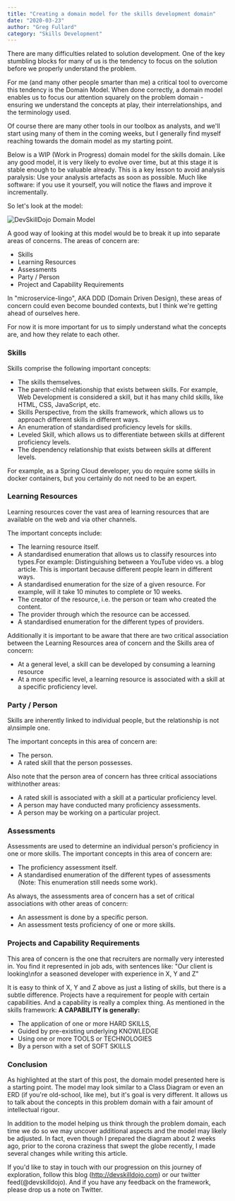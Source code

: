 ```yaml
---
title: "Creating a domain model for the skills development domain"
date: "2020-03-23"
author: "Greg Fullard"
category: "Skills Development"
---
```

There are many difficulties related to solution development. One of the key
stumbling blocks for many of us is the tendency to focus on the solution before
we properly understand the problem.

For me (and many other people smarter than me) a critical tool to overcome this
tendency is the Domain Model. When done correctly, a domain model enables us to
focus our attention squarely on the problem domain - ensuring we understand the
concepts at play, their interrelationships, and the terminology used.

Of course there are many other tools in our toolbox as analysts, and we'll start
using many of them in the coming weeks, but I generally find myself reaching
towards the domain model as my starting point.

Below is a WIP (Work in Progress) domain model for the skills domain. Like any
good model, it is very likely to evolve over time, but at this stage it is
stable enough to be valuable already. This is a key lesson to avoid analysis
paralysis: Use your analysis artefacts as soon as possible. Much like software:
if you use it yourself, you will notice the flaws and improve it incrementally.

So let's look at the model:

![DevSkillDojo Domain Model](../../images/DevSkillDojo-Domain-Model.png "DevSkillDojo Domain Model")


A good way of looking at this model would be to break
it up into separate areas of concerns. The areas of concern are:

* Skills
* Learning Resources
* Assessments
* Party / Person
* Project and Capability Requirements

In "microservice-lingo", AKA DDD (Domain Driven Design), these areas of concern
could even become bounded contexts, but I think we're getting ahead of ourselves
here.

For now it is more important for us to simply understand what the concepts are,
and how they relate to each other.

### Skills
Skills comprise the following important concepts:

* The skills themselves.
* The parent-child relationship that exists between skills. For example, Web Development is considered a skill, but it has many child skills, like HTML, CSS, JavaScript, etc.
* Skills Perspective, from the skills framework, which allows us to approach different skills in different ways.
* An enumeration of standardised proficiency levels for skills.
* Leveled Skill, which allows us to differentiate between skills at different proficiency levels.
* The dependency relationship that exists between skills at different levels.

For example, as a Spring Cloud developer, you do require some skills in docker containers, but you certainly do not need to be an expert.

### Learning Resources
Learning resources cover the vast area of learning resources that are available
on the web and via other channels.

The important concepts include:

* The learning resource itself.
* A standardised enumeration that allows us to classify resources into types.For example: Distinguishing between a YouTube video vs. a blog article. This is important because different people learn in different ways.
* A standardised enumeration for the size of a given resource. For example, will it take 10 minutes to complete or 10 weeks.
* The creator of the resource, i.e. the person or team who created the content.
* The provider through which the resource can be accessed.
* A standardised enumeration for the different types of providers.

Additionally it is important to be aware that there are two critical association
between the Learning Resources area of concern and the Skills area of concern:

* At a general level, a skill can be developed by consuming a learning resource
* At a more specific level, a learning resource is associated with a skill at a specific proficiency level.

### Party / Person

Skills are inherently linked to individual people, but the relationship is not a\nsimple one.

The important concepts in this area of concern are:

* The person.
* A rated skill that the person possesses.

Also note that the person area of concern has three critical associations with\nother areas:

* A rated skill is associated with a skill at a particular proficiency level.
* A person may have conducted many proficiency assessments.
* A person may be working on a particular project.

### Assessments
Assessments are used to determine an individual person's proficiency in one or
more skills. The important concepts in this area of concern are:

* The proficiency assessment itself.
* A standardised enumeration of the different types of assessments (Note: This enumeration still needs some work).

As always, the assessments area of concern has a set of critical associations
with other areas of concern:

* An assessment is done by a specific person.
* An assessment tests proficiency of one or more skills.

### Projects and Capability Requirements
This area of concern is the one that recruiters are normally very interested in.
You find it represented in job ads, with sentences like: "Our client is looking\nfor a seasoned developer with experience in X, Y and Z"

It is easy to think of X, Y and Z above as just a listing of skills, but there
is a subtle difference. Projects have a requirement for people with certain
capabilities. And a capability is really a complex thing. As mentioned in the
skills framework: **A CAPABILITY is generally:**

* The application of one or more HARD SKILLS,
* Guided by pre-existing underlying KNOWLEDGE
* Using one or more TOOLS or TECHNOLOGIES
* By a person with a set of SOFT SKILLS

### Conclusion
As highlighted at the start of this post, the domain model presented here is a
starting point. The model may look similar to a Class Diagram or even an ERD (if
you're old-school, like me), but it's goal is very different. It allows us to
talk about the concepts in this problem domain with a fair amount of
intellectual rigour. 

In addition to the model helping us think through the problem domain, each time
we do so we may uncover additional aspects and the model may likely be adjusted.
In fact, even though I prepared the diagram about 2 weeks ago, prior to the
corona craziness that swept the globe recently, I made several changes while
writing this article.

If you'd like to stay in touch with our progression on this journey of
exploration, follow this blog (http://devskilldojo.com) or our twitter feed(@devskilldojo). 
And if you have any feedback on the framework, please drop us a note on Twitter.
            